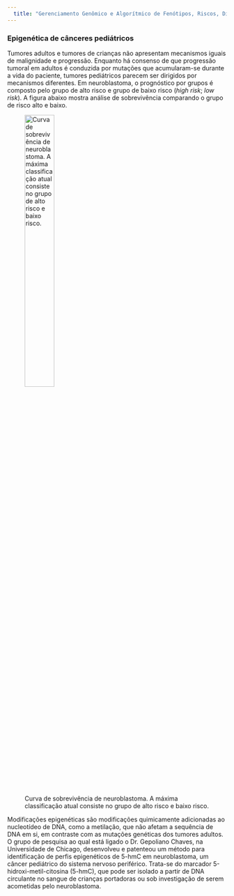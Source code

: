 ```yaml
---
  title: "Gerenciamento Genômico e Algorítmico de Fenótipos, Riscos, Diagnósticos e Prognósticos em Dados de Doenças de Brasileiros"
---
```

  
### Epigenética de cânceres pediátricos

Tumores adultos e tumores de crianças não apresentam mecanismos iguais de malignidade e progressão. Enquanto há consenso de que progressão tumoral em adultos é conduzida por mutações que acumularam-se durante a vida do paciente, tumores pediátricos parecem ser dirigidos por mecanismos diferentes. Em neuroblastoma, o prognóstico por grupos é composto pelo grupo de alto risco e grupo de baixo risco (*high risk*; *low risk*). A figura abaixo mostra análise de sobrevivência comparando o grupo de risco alto e baixo.



![Curva de sobrevivência de neuroblastoma. A máxima classificação atual consiste no grupo de alto risco e baixo risco.](./figures/os_survival_figure.png){width=40%}



Modificações epigenéticas são modificações quimicamente adicionadas ao nucleotídeo de DNA, como a metilação, que não afetam a sequência de DNA em si, em contraste com as mutações genéticas dos tumores adultos. O grupo de pesquisa ao qual está ligado o Dr. Gepoliano Chaves, na Universidade de Chicago, desenvolveu e patenteou um método para identificação de perfis epigenéticos de 5-hmC em neuroblastoma, um câncer pediátrico do sistema nervoso periférico. Trata-se do marcador 5-hidroxi-metil-citosina (5-hmC), que pode ser isolado a partir de DNA circulante no sangue de crianças portadoras ou sob investigação de serem acometidas pelo neuroblastoma.



